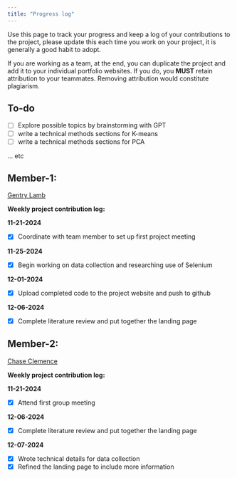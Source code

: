 ```yaml
---
title: "Progress log"
---
```


Use this page to track your progress and keep a log of your contributions to the project, please update this each time you work on your project, it is generally a good habit to adopt.

If you are working as a team, at the end, you can duplicate the project and add it to your individual portfolio websites. If you do, you **MUST** retain attribution to your teammates. Removing attribution would constitute plagiarism.

## To-do

* [ ] Explore possible topics by brainstorming with GPT 
* [ ] write a technical methods sections for K-means
* [ ] write a technical methods sections for PCA

... etc 

## Member-1:

[Gentry Lamb](../index.qmd#about-us)

**Weekly project contribution log:**


**11-21-2024** 

* [x] Coordinate with team member to set up first project meeting


**11-25-2024** 

* [x] Begin working on data collection and researching use of Selenium 


**12-01-2024** 

* [x] Upload completed code to the project website and push to github 


**12-06-2024**

* [x] Complete literature review and put together the landing page 




## Member-2:

[Chase Clemence](../index.qmd#about-us)

**Weekly project contribution log:**


**11-21-2024** 

* [x] Attend first group meeting


**12-06-2024**

* [x] Complete literature review and put together the landing page 


**12-07-2024**

* [x] Wrote technical details for data collection
* [x] Refined the landing page to include more information
